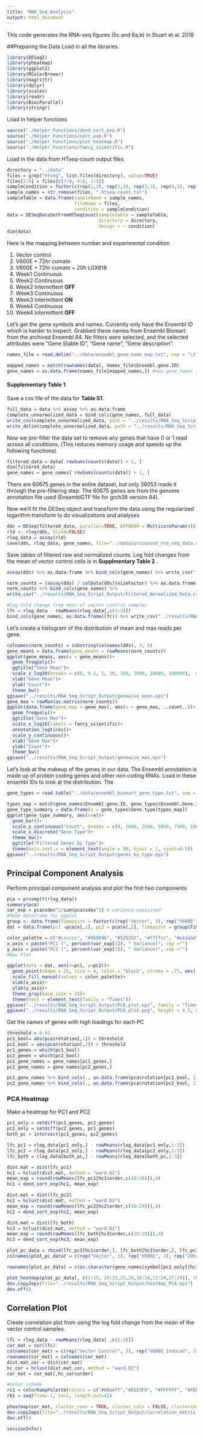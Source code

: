 ```yaml
---
title: "RNA Seq Analysis"
output: html_document
---
```


This code generates the RNA-seq figures (5c and 6a,b) in Stuart et al. 2018

##Preparing the Data
Load in all the libraries.
```r
library(DESeq2)
library(pheatmap)
library(ggplot2)
library(RColorBrewer)
library(magrittr)
library(dplyr)
library(scales)
library(readr)
library(BiocParallel)
library(stringr)
```

Load in helper functions
```r
source("./Helper_Functions/dend_sort_exp.R")
source("./Helper_Functions/sort_exp.R")
source("./Helper_Functions/plot_heatmap.R")
source("./Helper_Functions/fancy_scientific.R")
```

Load in the data from HTseq-count output files
```r
directory = "../data"
files = grep("htseq", list.files(directory), value=TRUE)
files[1:9] = files[c(7:9, 4:6, 1:3)]
sampleCondition = factor(c(rep(1,3), rep(2,3), rep(3,3), rep(4,3), rep(5,3), rep(6,3), rep(7,3), rep(8,3), rep(9,2), rep(10,3)))
sample_names = str_remove(files, ".htseq-count.txt")
sampleTable = data.frame(sampleName = sample_names,
                         fileName = files,
                         condition = sampleCondition)
data = DESeqDataSetFromHTSeqCount(sampleTable = sampleTable,
                                  directory = directory,
                                  design = ~ condition)
dim(data)
```

Here is the mapping between number and experimental condition

1. Vector control
2. V600E + 72hr cumate
3. V600E + 72hr cumate + 20h LGX818
4. Week1 Continuous
5. Week2 Continuous
6. Week2 Intermittent **OFF**
7. Week3 Continuous
8. Week3 Intermittent **ON**
9. Week4 Continuous
10. Week4 Intermittent **OFF**


Let's get the gene symbols and names. Currently only have the Ensembl ID which is harder to inspect. Grabbed these names from Ensembl Biomart from the archived Ensembl 84. No filters were selected, and the selected attributes were "Gene Stable ID", "Gene name", "Gene description".
```r
names_file = read.delim("../data/ensembl_gene_name_map.txt", sep = "\t",  quote = "", stringsAsFactors = FALSE)

mapped_names = match(rownames(data), names_file$Ensembl.gene.ID)
gene_names = as.data.frame(names_file[mapped_names,]) #now gene_names is in the same order as the rows of dds
```

#### Supplementary Table 1
Save a csv file of the data for **Table S1**.
```r
full_data = data %>% assay %>% as.data.frame
complete_unnormalized_data = bind_cols(gene_names, full_data)
write_csv(complete_unnormalized_data, path = "../results/RNA_Seq_Script_Output/complete_unnormalized_counts.csv") # for Supplementary Table 1
write_delim(complete_unnormalized_data, path = "../results/RNA_Seq_Script_Output/complete_unnormalized_counts.txt", delim = "\t") # for NCBI GEO upload
```

Now we pre-filter the data set to remove any genes that have 0 or 1 read across all conditions. (This reduces memory usage and speeds up the following functions) 

```r
filtered_data = data[ rowSums(counts(data)) > 1, ]
dim(filtered_data)
gene_names = gene_names[ rowSums(counts(data)) > 1, ]
```

There are 60675 genes in the entire dataset, but only 36053 made it through the pre-filtering step. The 60675 genes are from the genome annotation file used (EnsemblGTF file for grch38 version 84).

Now we'll fit the DESeq object and transform the data using the regularized logarithm transform to do visualizations and analyses
```r
dds = DESeq(filtered_data, parallel=TRUE, BPPARAM = MulticoreParam(4))
rld <- rlog(dds, blind=FALSE)
rlog_data = assay(rld)
save(dds, rlog_data, gene_names, file="../data/processed_rna_seq_data.rda")
```

Save tables of filtered raw and normalized counts.
Log fold changes from the mean of vector control cells is in **Supplmentary Table 2** .
```r
assay(dds) %>% as.data.frame %>% bind_cols(gene_names) %>% write_csv("../results/RNA_Seq_Script_Output/Filtered_Unnormalized_Data.csv")

norm_counts = (assay(dds) / colData(dds)$sizeFactor) %>% as.data.frame
norm_counts %>% bind_cols(gene_names) %>%
write_csv("../results/RNA_Seq_Script_Output/Filtered_Normalized_Data.csv")

#log fold change from mean of vector control samples
lfc = rlog_data - rowMeans(rlog_data[,c(1:3)])
bind_cols(gene_names, as.data.frame(lfc)) %>% write_csv("../results/RNA_Seq_Script_Output/Supplementary_Table_2.csv") 
```

Let's create a histogram of the distribution of mean and max reads per gene.
```r
colnames(norm_counts) = substring(colnames(dds), 3, 5)
gene_means = data.frame(gene_means = rowMeans(norm_counts))
ggplot(gene_means, aes(x = gene_means))+
  geom_freqpoly()+
  ggtitle("Gene Mean")+
  scale_x_log10(breaks = c(0, 0.1, 1, 10, 100, 1000, 10000, 100000),  minor_breaks =c(seq(.2, .9, .1),2:9, seq(20,90,10), seq(200,900,100), seq(2000,9000,1000), seq(20000, 90000, 10000), seq(200000, 900000, 100000)))+
  xlab("Gene Mean")+
  ylab("Count")+
  theme_bw()
ggsave("../results/RNA_Seq_Script_Output/genewise_mean.eps")
gene_max = rowMax(as.matrix(norm_counts))
ggplot(data.frame(gene_max = gene_max), aes(x = gene_max, ..count..))+
  geom_freqpoly()+
  ggtitle("Gene Max")+
  scale_x_log10(labels = fancy_scientific)+
  annotation_logticks()+
  scale_y_continuous()+
  xlab("Gene Max")+
  ylab("Count")+
  theme_bw()
ggsave("../results/RNA_Seq_Script_Output/genewise_max.eps")
```

Let's look at the makeup of the genes in our data. The Ensembl annotation is made up of protein coding genes and other non coding RNAs. Load in these ensembl IDs to look at the distribution. The 
```r
gene_types = read.table("../data/ensembl_biomart_gene_type.txt", sep = "\t", header = TRUE, stringsAsFactors = FALSE)

types_map = match(gene_names$Ensembl.gene.ID, gene_types$Ensembl.Gene.ID)
gene_type_summary = data.frame(x = gene_types$Gene.type[types_map])
ggplot(gene_type_summary, aes(x=x))+
  geom_bar()+
  scale_y_continuous("Count", breaks = c(0, 1000, 2500, 5000, 7500, 10000, 12500, 15000,17500), minor_breaks = NULL)+
  scale_x_discrete("Gene Type")+
  theme_bw()+
  ggtitle("Filtered Genes by Type")+
  theme(axis.text.x = element_text(angle = 90, hjust = 1, vjust=0.5))
ggsave("../results/RNA_Seq_Script_Output/genes_by_type.eps")
```

## Principal Component Analysis
Perform principal component analysis and plot the first two components
```r
pca = prcomp(t(rlog_data))
summary(pca)
var_exp = pca$sdev^2/sum(pca$sdev^2) # variance explained
#Make dataframe for ggplot
group <- data.frame(Timepoint = factor(c(rep("Vector", 3), rep("V600E", 3), rep("20hr Drug", 3), rep("Week 1 CONT", 3), rep("Week 2 CONT", 3), rep("Week 2 INT (OFF)", 3), rep("Week 3 CONT", 3), rep("Week 3 INT (ON)", 3), rep("Week 4 CONT", 2), rep("Week 4 INT (OFF)", 3)), levels = c("Vector", "V600E", "20hr Drug", "Week 1 CONT", "Week 2 CONT", "Week 3 CONT", "Week 4 CONT","Week 2 INT (OFF)",  "Week 3 INT (ON)", "Week 4 INT (OFF)")))
dat = data.frame(pc1 =pca$x[,1], pc2 = pca$x[,2], Timepoint = group$Timepoint, names = substr(colnames(dds),1,5))

color_palette = c("#cccccc", "#969696", "#525252", "#ffffcc", "#a1dab4", "#41b6c4", "#225ea8", "#fecc5c",  "#fd8d3c", "#e31a1c")
x_axis = paste("PC1 (", percent(var_exp[1]), " Variance)", sep ="")
y_axis = paste("PC2 (", percent(var_exp[2]), " Variance)", sep ="")
#Now Plot

ggplot(data = dat, aes(x=pc1, y=pc2))+
  geom_point(shape = 21, size = 4, color = "black", stroke = .75, aes(fill = Timepoint))+
  scale_fill_manual(values = color_palette)+
  xlab(x_axis)+
  ylab(y_axis)+
  theme_gray(base_size = 15)+
  theme(text = element_text(family = "Times"))
ggsave("../results/RNA_Seq_Script_Output/PCA_plot.eps", family = "Times")
ggsave("../results/RNA_Seq_Script_Output/PCA_plot.png", height = 4.5, width = 7.3)
```

Get the names of genes with high loadings for each PC
```r
threshold = 0.02
pc1_bool= abs(pca$rotation[,1]) > threshold
pc2_bool = abs(pca$rotation[,2]) > threshold
pc1_genes = which(pc1_bool)
pc2_genes = which(pc2_bool)
pc1_gene_names = gene_names[pc1_genes,]
pc2_gene_names = gene_names[pc2_genes,]

pc1_gene_names %>% bind_cols(., as.data.frame(pca$rotation[pc1_bool, 1])) %>% write_csv(., "../results/RNA_Seq_Script_Output/pc1_genes.csv")
pc2_gene_names %>% bind_cols(., as.data.frame(pca$rotation[pc2_bool, 1])) %>% write_csv(., "../results/RNA_Seq_Script_Output/pc2_genes.csv")
```
### PCA Heatmap
Make a heatmap for PC1 and PC2
```r
pc1_only = setdiff(pc1_genes, pc2_genes)
pc2_only = setdiff(pc2_genes, pc1_genes)
both_pc = intersect(pc1_genes, pc2_genes)

lfc_pc1 = rlog_data[pc1_only,] - rowMeans(rlog_data[pc1_only,1:3])
lfc_pc2 = rlog_data[pc2_only,] - rowMeans(rlog_data[pc2_only,1:3])
lfc_both = rlog_data[both_pc,] - rowMeans(rlog_data[both_pc,1:3])

dist.mat = dist(lfc_pc1)
hc1 = hclust(dist.mat, method = "ward.D2")
mean_exp = round(rowMeans(lfc_pc1[hc1$order,c(10:29)]),4)
hc1 = dend_sort_exp(hc1, mean_exp)

dist.mat = dist(lfc_pc2)
hc2 = hclust(dist.mat, method = "ward.D2")
mean_exp = round(rowMeans(lfc_pc2[hc2$order,c(10:29)]),4)
hc2 = dend_sort_exp(hc2, mean_exp)

dist.mat = dist(lfc_both)
hc3 = hclust(dist.mat, method = "ward.D2")
mean_exp = round(rowMeans(lfc_both[hc3$order,c(10:29)]),4)
hc3 = dend_sort_exp(hc3, mean_exp)

plot_pc_data = rbind(lfc_pc1[hc1$order,], lfc_both[hc3$order,], lfc_pc2[hc2$order,])
colnames(plot_pc_data) = c(rep("Vector", 3), rep("V600E", 3), rep("20hr Drug", 3), rep("Week 1 CONT", 3), rep("Week 2 CONT", 3), rep("Week 2 INT (OFF)", 3), rep("Week 3 CONT", 3), rep("Week 3 INT (ON)", 3), rep("Week 4 CONT", 2), rep("Week 4 INT (OFF)", 3))

rownames(plot_pc_data) = c(as.character(gene_names$symbol[pc1_only][hc1$order]), as.character(gene_names$symbol[both_pc][hc3$order]), as.character(gene_names$symbol[pc2_only][hc2$order]))

plot_heatmap(plot_pc_data[, c(1:15, 19:21,25,26,16:18,22:24,27:29)], thresh = 0.97, cluster_rows = FALSE, cluster_cols = FALSE, gaps_row = c(length(pc1_only), length(pc1_only)+length(both_pc)), gaps_col = c(9,20), show_rownames = FALSE, legend_breaks = c(10, 5, 0.97, -0.97, -4, -8))
dev.copy2eps(file="../results/RNA_Seq_Script_Output/heatmap_PCA.eps")
dev.off()
```

## Correlation Plot
Create correlation plot from using the log fold change from the mean of the vector control samples.
```r
lfc = rlog_data - rowMeans(rlog_data[ ,c(1:3)])
cor_mat = cor(lfc)
colnames(cor_mat) = c(rep("Vector Control", 3), rep("V600E Induced", 3), rep("20hr Drug", 3), rep("Week 1", 3), rep("Week 2 CONT",3), rep("Week 2 INT-OFF", 3), rep("Week 3 CONT", 3), rep("Week 3 INT-ON", 3), rep("Week 4 CONT", 2), rep("Week 4 INT-OFF", 3))
rownames(cor_mat) = colnames(cor_mat)
dist.mat_cor = dist(cor_mat)
hc_cor = hclust(dist.mat_cor, method = "ward.D2")
cor_mat = cor_mat[,hc_cor$order]

#color scheme
rc1 = colorRampPalette(colors = c("#00a4ff","#D1E5F0", "#FFFFFF", "#FDDBC7","#ff0000"), space = "Lab")(41)
rb1 = seq(from=-1, to=1, length.out=42)

pheatmap(cor_mat, cluster_rows = TRUE, cluster_cols = FALSE, clustering_method = "ward.D2", color=rc1, breaks=rb1,scale="none", border_color = NA, cellwidth = 9, cellheight = 9, show_colnames = FALSE)
dev.copy2eps(file="../results/RNA_Seq_Script_Output/correlation_matrix.eps")
dev.off()

```

```r
sessionInfo()
```
